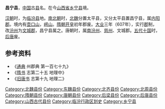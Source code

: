 '''昌宁县'''，[[中国|中国]]古[[县|县]]名。在今[[山西省|山西省]][[乡宁县|乡宁县]]境。

[[汉朝|汉朝]]时，为[[临汾县|临汾县]]地。[[南北朝|南北朝]]时，[[北魏|北魏]]分置太平县，又分太平县置昌宁县，属[[内阳郡|内阳郡]]。境内有[[壶口山|壶口山]]，[[崿山|崿山]]。[[隋朝|隋朝]][[开皇|开皇]]初年郡废。[[大业_(年号)|大业]]三年（607年），实行[[郡|郡]]制，改[[汾州_(北周)|汾州]]为[[文城郡_(隋朝)|文城郡]]，昌宁县属之。唐朝时，属[[南汾州|南汾州]]、[[慈州_(唐朝)|慈州]]、文城郡。[[五代十国|五代十国]]时，[[后唐|后唐]]废。

== 参考资料 ==
*《[[通典|通典]] 州郡典 第一百七十九》
*《[[隋书|隋书]] 志第二十五 地理中》
*《[[旧唐书|旧唐书]] 志第十九 地理二》

{{山西行政区划小作品}}
{{DEFAULTSORT:C}}
[[Category:北魏县份|Category:北魏县份]] 
[[Category:东魏县份|Category:东魏县份]]
[[Category:北齐县份|Category:北齐县份]]
[[Category:北周县份|Category:北周县份]]
[[Category:隋朝县份|Category:隋朝县份]]
[[Category:唐朝县份|Category:唐朝县份]]
[[Category:后梁县份|Category:后梁县份]]
[[Category:后唐县份|Category:后唐县份]]
[[Category:山西古代县份|Category:山西古代县份]]
[[Category:临汾行政区划史|Category:临汾行政区划史]]
[[Category:乡宁县|Category:乡宁县]]
